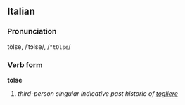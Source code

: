 ==Italian==
===Pronunciation===
tòlse, /ˈtɔlse/, /<tt>"tOlse</tt>/
===Verb form===
'''tolse'''

# ''third-person singular indicative past historic of [[togliere]]''